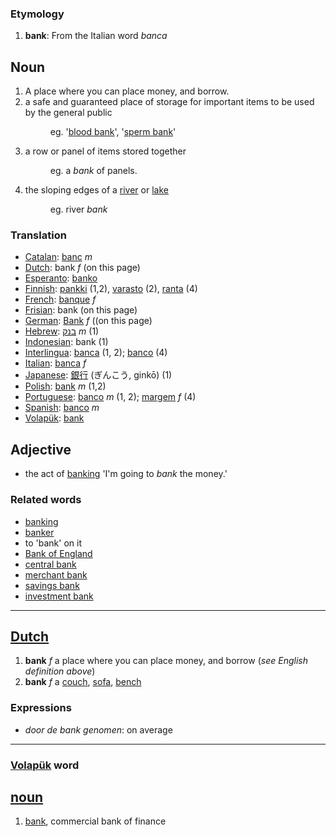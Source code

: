 ===Etymology===
#'''bank''': From the Italian word  ''banca''

==Noun==

# A place where you can place money, and borrow.
# a safe and guaranteed place of storage for important items to be used by the general public 
#:eg. '[[blood bank]]', '[[sperm bank]]'
# a row or panel of items stored together 
#:eg. a ''bank'' of panels.
# the sloping edges of a [[river]] or [[lake]] 
#:eg. river ''bank''

===Translation===
*[[Catalan]]: [[banc]] ''m''
*[[Dutch]]: bank ''f'' (on this page)
*[[Esperanto]]: [[banko]]
*[[Finnish]]: [[pankki]] (1,2), [[varasto]] (2), [[ranta]] (4)
*[[French]]: [[banque]] ''f''
*[[Frisian]]: bank (on this page)
*[[German]]: [[Bank]] ''f'' ((on this page)
*[[Hebrew]]: [[בנק]] ''m'' (1)
*[[Indonesian]]: bank (1)
*[[Interlingua]]: [[banca]] (1, 2); [[banco]] (4)
*[[Italian]]: [[banca]] ''f''
*[[Japanese]]: [[銀行]] (ぎんこう, ginkō) (1)
*[[Polish]]: [[bank]] ''m'' (1,2)
*[[Portuguese]]: [[banco]] ''m'' (1, 2); [[margem]] ''f'' (4)
*[[Spanish]]: [[banco]] ''m''
*[[Volapük]]: [[bank]]

==Adjective==
* the act of [[banking]] 'I'm going to ''bank'' the money.'

===Related words===
*[[banking]]
*[[banker]]
*to 'bank' on it
*[[w:Bank of England|Bank of England]]
*[[w:central bank|central bank]]
*[[w:merchant bank|merchant bank]]
*[[w:savings bank|savings bank]]
*[[w:investment bank|investment bank]]
----
==[[Dutch]]==
# '''bank''' ''f'' a place where you can place money, and borrow (''see English definition above'')
# '''bank''' ''f'' a [[couch]], [[sofa]], [[bench]]

===Expressions===
* ''door de bank genomen'': on average

----
=== [[Volapük]] word === 
== [[noun]] == 
# [[bank]], commercial bank of finance